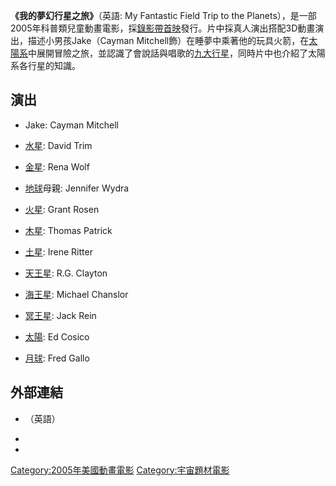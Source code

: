 {{disputed title}}
{{Infobox film
| name     = My Fantastic Field Trip to the Planets 
| image    = My Fantastic Field Trip to the Planets.jpg
| caption  = 
| director = Fred Gallo, Jeff Yonis 
| producer = 
| screenplay =
| based on = 
| starring = 
| music = 
| cinematography = 
| editing = 
| studio = Wonderscape Entertainment, LLC
| distributor = 
| released = 2005
| runtime = 70 分鐘
| country = [[美國|美國]]
| language = [[英語|英語]]
}}

'''《我的夢幻行星之旅》'''（英語: My Fantastic Field Trip to the Planets），是一部2005年科普類兒童動畫電影，採[[錄影帶首映|錄影帶首映]]發行。片中採真人演出搭配3D動畫演出，描述小男孩Jake（Cayman Mitchell飾）在睡夢中乘著他的玩具火箭，在[[太陽系|太陽系]]中展開冒險之旅，並認識了會說話與唱歌的[[九大行星|九大行星]]，同時片中也介紹了太陽系各行星的知識。

==演出==
*Jake: Cayman Mitchell 

*[[水星|水星]]: David Trim 

*[[金星|金星]]: Rena Wolf 

*[[地球|地球]]母親: Jennifer Wydra 

*[[火星|火星]]: Grant Rosen 

*[[木星|木星]]: Thomas Patrick

*[[土星|土星]]: Irene Ritter 

*[[天王星|天王星]]: R.G. Clayton 

*[[海王星|海王星]]: Michael Chanslor 

*[[冥王星|冥王星]]: Jack Rein 

*[[太陽|太陽]]: Ed Cosico 

*[[月球|月球]]: Fred Gallo

==外部連結==
* {{Official website|http://www.fantasticfieldtrip.com/}} （英語）
* {{IMDb title|0468517|My Fantastic Field Trip to the Planets}}
* {{Rotten-tomatoes|my-fantastic-field-trip-to-the-planets|My Fantastic Field Trip to the Planets}}

[[Category:2005年美國動畫電影|Category:2005年美國動畫電影]]
[[Category:宇宙題材電影|Category:宇宙題材電影]]